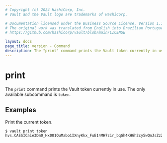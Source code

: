 ```yaml
---
# Copyright (c) 2024 HashiCorp, Inc.
# Vault and the Vault logo are trademarks of HashiCorp.

# Documentation licensed under the Business Source License, Version 1.1.
# The original work was translated from English into Brazilian Portuguese.
# https://github.com/hashicorp/vault/blob/main/LICENSE

layout: docs
page_title: version - Command
description: The "print" command prints the Vault token currently in use.
---
```


# print

The `print` command prints the Vault token currently in use. The only available subcommand is `token`.

## Examples

Print the current token.

```shell-session
$ vault print token
hvs.CAESICaie3Dm0_Hx001QuMabo1IXnyKkx_FuE14MH7zir_bqGh4KHGh2cy5wQnJsZzZ6WG82b29HUlI3eFdEQ0NPQzQ
```
